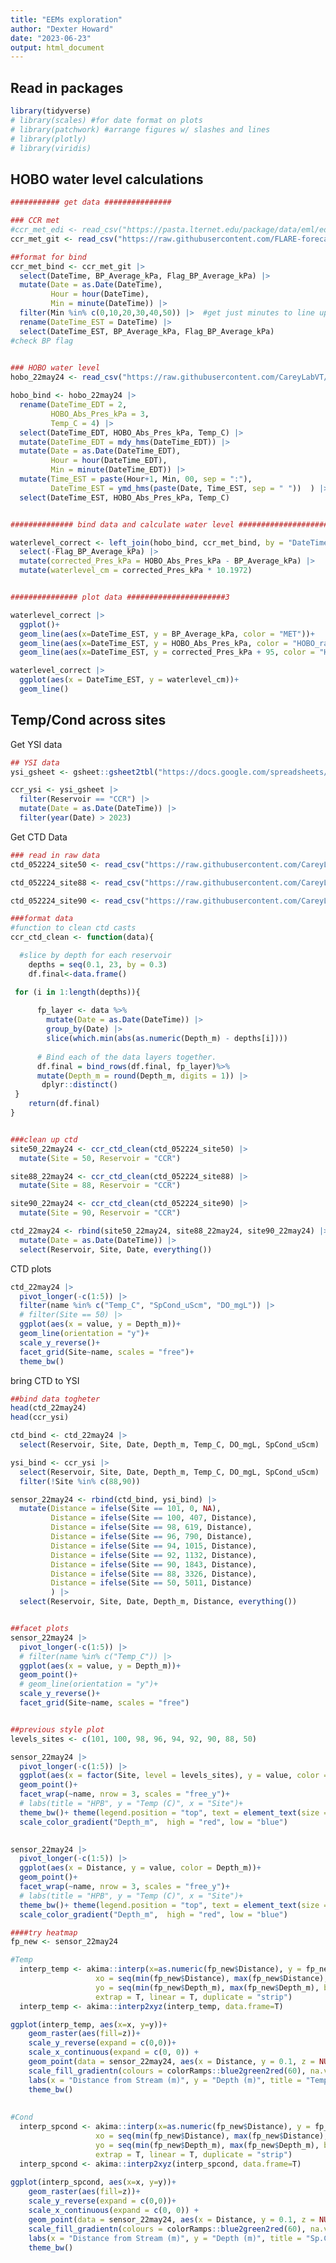 ```yaml
---
title: "EEMs exploration"
author: "Dexter Howard"
date: "2023-06-23"
output: html_document
---
```


## Read in packages 

```r
library(tidyverse)
# library(scales) #for date format on plots
# library(patchwork) #arrange figures w/ slashes and lines
# library(plotly)
# library(viridis)

```



## HOBO water level calculations

```r
########### get data ###############

### CCR met 
#ccr_met_edi <- read_csv("https://pasta.lternet.edu/package/data/eml/edi/1105/2/5c9281623ab7676ca1be85ee1761bf28")
ccr_met_git <- read_csv("https://raw.githubusercontent.com/FLARE-forecast/CCRE-data/ccre-dam-data-qaqc/ccre_met_L1.csv") 

##format for bind 
ccr_met_bind <- ccr_met_git |> 
  select(DateTime, BP_Average_kPa, Flag_BP_Average_kPa) |> 
  mutate(Date = as.Date(DateTime),
         Hour = hour(DateTime),
         Min = minute(DateTime)) |> 
  filter(Min %in% c(0,10,20,30,40,50)) |>  #get just minutes to line up w/ HOBO
  rename(DateTime_EST = DateTime) |> 
  select(DateTime_EST, BP_Average_kPa, Flag_BP_Average_kPa) 
#check BP flag
  

### HOBO water level
hobo_22may24 <- read_csv("https://raw.githubusercontent.com/CareyLabVT/ManualDownloadsSCCData/master/CCR_manual_downloads/CCR_Hobos/HPB_waterlevel/hobo_hpb_22may24.csv", skip = 1)

hobo_bind <- hobo_22may24 |> 
  rename(DateTime_EDT = 2, 
         HOBO_Abs_Pres_kPa = 3,
         Temp_C = 4) |> 
  select(DateTime_EDT, HOBO_Abs_Pres_kPa, Temp_C) |> 
  mutate(DateTime_EDT = mdy_hms(DateTime_EDT)) |> 
  mutate(Date = as.Date(DateTime_EDT),
         Hour = hour(DateTime_EDT),
         Min = minute(DateTime_EDT)) |> 
  mutate(Time_EST = paste(Hour+1, Min, 00, sep = ":"),
         DateTime_EST = ymd_hms(paste(Date, Time_EST, sep = " "))  ) |> 
  select(DateTime_EST, HOBO_Abs_Pres_kPa, Temp_C)


############## bind data and calculate water level #######################

waterlevel_correct <- left_join(hobo_bind, ccr_met_bind, by = "DateTime_EST") |> 
  select(-Flag_BP_Average_kPa) |> 
  mutate(corrected_Pres_kPa = HOBO_Abs_Pres_kPa - BP_Average_kPa) |> 
  mutate(waterlevel_cm = corrected_Pres_kPa * 10.1972)


############### plot data ######################3

waterlevel_correct |> 
  ggplot()+
  geom_line(aes(x=DateTime_EST, y = BP_Average_kPa, color = "MET"))+  
  geom_line(aes(x=DateTime_EST, y = HOBO_Abs_Pres_kPa, color = "HOBO_raw"))+
  geom_line(aes(x=DateTime_EST, y = corrected_Pres_kPa + 95, color = "HOBO_correct + 95"))

waterlevel_correct |> 
  ggplot(aes(x = DateTime_EST, y = waterlevel_cm))+
  geom_line()


```




## Temp/Cond across sites

Get YSI data 

```r
## YSI data
ysi_gsheet <- gsheet::gsheet2tbl("https://docs.google.com/spreadsheets/d/1HbSBEFjMuK4Lxit5MRbATeiyljVAB-cpUNxO3dKd8V8/edit#gid=1787819257")

ccr_ysi <- ysi_gsheet |> 
  filter(Reservoir == "CCR") |> 
  mutate(Date = as.Date(DateTime)) |> 
  filter(year(Date) > 2023)

```

Get CTD Data

```r
### read in raw data 
ctd_052224_site50 <- read_csv("https://raw.githubusercontent.com/CareyLabVT/Reservoirs/master/Data/DataNotYetUploadedToEDI/Raw_CTD/csv_outputs/052224_ccr50_S7809003.csv")

ctd_052224_site88 <- read_csv("https://raw.githubusercontent.com/CareyLabVT/Reservoirs/master/Data/DataNotYetUploadedToEDI/Raw_CTD/csv_outputs/052224_ccr88_S7809004.csv")

ctd_052224_site90 <- read_csv("https://raw.githubusercontent.com/CareyLabVT/Reservoirs/master/Data/DataNotYetUploadedToEDI/Raw_CTD/csv_outputs/052224_ccr90_S7809005.csv")

###format data
#function to clean ctd casts
ccr_ctd_clean <- function(data){

  #slice by depth for each reservoir
    depths = seq(0.1, 23, by = 0.3)
    df.final<-data.frame()

 for (i in 1:length(depths)){
      
      fp_layer <- data %>% 
        mutate(Date = as.Date(DateTime)) |> 
        group_by(Date) |>  
        slice(which.min(abs(as.numeric(Depth_m) - depths[i])))
      
      # Bind each of the data layers together.
      df.final = bind_rows(df.final, fp_layer)%>%
      mutate(Depth_m = round(Depth_m, digits = 1)) |> 
       dplyr::distinct() 
 }
    return(df.final)
}


###clean up ctd 
site50_22may24 <- ccr_ctd_clean(ctd_052224_site50) |> 
  mutate(Site = 50, Reservoir = "CCR") 

site88_22may24 <- ccr_ctd_clean(ctd_052224_site88) |> 
  mutate(Site = 88, Reservoir = "CCR") 

site90_22may24 <- ccr_ctd_clean(ctd_052224_site90) |> 
  mutate(Site = 90, Reservoir = "CCR") 

ctd_22may24 <- rbind(site50_22may24, site88_22may24, site90_22may24) |> 
  mutate(Date = as.Date(DateTime)) |> 
  select(Reservoir, Site, Date, everything())

```

CTD plots 

```r
ctd_22may24 |> 
  pivot_longer(-c(1:5)) |> 
  filter(name %in% c("Temp_C", "SpCond_uScm", "DO_mgL")) |> 
  # filter(Site == 50) |> 
  ggplot(aes(x = value, y = Depth_m))+
  geom_line(orientation = "y")+
  scale_y_reverse()+
  facet_grid(Site~name, scales = "free")+
  theme_bw()

```

bring CTD to YSI

```r
##bind data togheter
head(ctd_22may24)
head(ccr_ysi)

ctd_bind <- ctd_22may24 |> 
  select(Reservoir, Site, Date, Depth_m, Temp_C, DO_mgL, SpCond_uScm)

ysi_bind <- ccr_ysi |> 
  select(Reservoir, Site, Date, Depth_m, Temp_C, DO_mgL, SpCond_uScm) |> 
  filter(!Site %in% c(88,90))

sensor_22may24 <- rbind(ctd_bind, ysi_bind) |> 
  mutate(Distance = ifelse(Site == 101, 0, NA),
         Distance = ifelse(Site == 100, 407, Distance),
         Distance = ifelse(Site == 98, 619, Distance),
         Distance = ifelse(Site == 96, 790, Distance),
         Distance = ifelse(Site == 94, 1015, Distance),
         Distance = ifelse(Site == 92, 1132, Distance),
         Distance = ifelse(Site == 90, 1843, Distance),
         Distance = ifelse(Site == 88, 3326, Distance),
         Distance = ifelse(Site == 50, 5011, Distance)
         ) |> 
  select(Reservoir, Site, Date, Depth_m, Distance, everything())


##facet plots
sensor_22may24 |> 
  pivot_longer(-c(1:5)) |> 
  # filter(name %in% c("Temp_C")) |> 
  ggplot(aes(x = value, y = Depth_m))+
  geom_point()+
  # geom_line(orientation = "y")+
  scale_y_reverse()+
  facet_grid(Site~name, scales = "free")


##previous style plot
levels_sites <- c(101, 100, 98, 96, 94, 92, 90, 88, 50)

sensor_22may24 |> 
  pivot_longer(-c(1:5)) |> 
  ggplot(aes(x = factor(Site, level = levels_sites), y = value, color = Depth_m))+
  geom_point()+
  facet_wrap(~name, nrow = 3, scales = "free_y")+
  # labs(title = "HPB", y = "Temp (C)", x = "Site")+
  theme_bw()+ theme(legend.position = "top", text = element_text(size = 14))+
  scale_color_gradient("Depth_m",  high = "red", low = "blue") 
  

sensor_22may24 |> 
  pivot_longer(-c(1:5)) |> 
  ggplot(aes(x = Distance, y = value, color = Depth_m))+
  geom_point()+
  facet_wrap(~name, nrow = 3, scales = "free_y")+
  # labs(title = "HPB", y = "Temp (C)", x = "Site")+
  theme_bw()+ theme(legend.position = "top", text = element_text(size = 14))+
  scale_color_gradient("Depth_m",  high = "red", low = "blue") 

####try heatmap
fp_new <- sensor_22may24

#Temp
  interp_temp <- akima::interp(x=as.numeric(fp_new$Distance), y = fp_new$Depth_m, z = fp_new$Temp_C,
                   xo = seq(min(fp_new$Distance), max(fp_new$Distance), by = 10),
                   yo = seq(min(fp_new$Depth_m), max(fp_new$Depth_m), by = 0.1),
                   extrap = T, linear = T, duplicate = "strip")
  interp_temp <- akima::interp2xyz(interp_temp, data.frame=T)

ggplot(interp_temp, aes(x=x, y=y))+
    geom_raster(aes(fill=z))+
    scale_y_reverse(expand = c(0,0))+
    scale_x_continuous(expand = c(0, 0)) +
    geom_point(data = sensor_22may24, aes(x = Distance, y = 0.1, z = NULL), pch = 25, size = 3, fill = "black")+ #to mark cast sites 
    scale_fill_gradientn(colours = colorRamps::blue2green2red(60), na.value="gray")+
    labs(x = "Distance from Stream (m)", y = "Depth (m)", title = "Temp CCR 22may24")+
    theme_bw()
  
  
#Cond
  interp_spcond <- akima::interp(x=as.numeric(fp_new$Distance), y = fp_new$Depth_m, z = fp_new$SpCond_uScm,
                   xo = seq(min(fp_new$Distance), max(fp_new$Distance), by = 10),
                   yo = seq(min(fp_new$Depth_m), max(fp_new$Depth_m), by = 0.1),
                   extrap = T, linear = T, duplicate = "strip")
  interp_spcond <- akima::interp2xyz(interp_spcond, data.frame=T)
  
ggplot(interp_spcond, aes(x=x, y=y))+
    geom_raster(aes(fill=z))+
    scale_y_reverse(expand = c(0,0))+
    scale_x_continuous(expand = c(0, 0)) +
    geom_point(data = sensor_22may24, aes(x = Distance, y = 0.1, z = NULL), pch = 25, size = 3, fill = "black")+ #to mark cast sites 
    scale_fill_gradientn(colours = colorRamps::blue2green2red(60), na.value="gray")+
    labs(x = "Distance from Stream (m)", y = "Depth (m)", title = "Sp.Cond CCR 22may24")+
    theme_bw()

```







